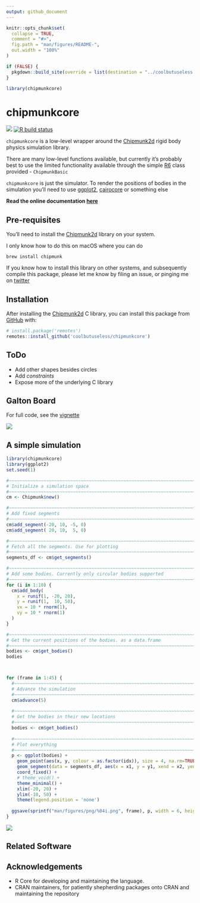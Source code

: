 ```yaml
---
output: github_document
---
```


<!-- README.md is generated from README.Rmd. Please edit that file -->

```r
knitr::opts_chunk$set(
  collapse = TRUE,
  comment = "#>",
  fig.path = "man/figures/README-",
  out.width = "100%"
)

if (FALSE) {
  pkgdown::build_site(override = list(destination = "../coolbutuseless.github.io/package/chipmunkcore"))
}

library(chipmunkcore)
```

# chipmunkcore

<!-- badges: start -->
![](https://img.shields.io/badge/cool-useless-green.svg)
[![R build status](https://github.com/coolbutuseless/chipmunkcore-dev/workflows/R-CMD-check/badge.svg)](https://github.com/coolbutuseless/chipmunkcore-dev/actions)
<!-- badges: end -->

`chipmunkcore` is a low-level wrapper around the [Chipmunk2d](http://chipmunk-physics.net/) rigid body 
physics simulation library.

There are many low-level functions available, but currently it's probably 
best to use the limited functionality available through the simple [R6]() class provided - `ChipmunkBasic`

`chipmunkcore` is just the simulator. To render the positions of bodies in the simulation you'll need
to use [ggplot2](https://cran.r-project.org/package=ggplot2), [cairocore](https://github.com/coolbutuseless/cairocore) or
something else

**Read the online documentation [here](https://coolbutuseless.github.io/package/chipmunkcore)**


## Pre-requisites

You'll need to install the [Chipmunk2d](http://chipmunk-physics.net/) library on 
your system.

I only know how to do this on macOS where you can do

```
brew install chipmunk
```

If you know how to install this library on other systems, and subsequently compile
this package, please let me know by filing an issue, or pinging me on 
[twitter](https://twitter.com/coolbutuseless)

    
## Installation

After installing the [Chipmunk2d](http://chipmunk-physics.net/) C library, 
you can install this package from [GitHub](https://github.com/coolbutuseless/chipmunkcore) with:

``` r
# install.package('remotes')
remotes::install_github('coolbutuseless/chipmunkcore')
```


## ToDo

* Add other shapes besides circles
* Add *constraints*
* Expose more of the underlying C library

## Galton Board

For full code, see the [vignette](https://coolbutuseless.github.io/package/chipmunkcore/articles/galton.html)


![](man/figures/galton.gif)


##  A simple simulation


```r
library(chipmunkcore)
library(ggplot2)
set.seed(1)

#~~~~~~~~~~~~~~~~~~~~~~~~~~~~~~~~~~~~~~~~~~~~~~~~~~~~~~~~~~~~~~~~~~~~~~~~~~~~~
# Initialize a simulation space
#~~~~~~~~~~~~~~~~~~~~~~~~~~~~~~~~~~~~~~~~~~~~~~~~~~~~~~~~~~~~~~~~~~~~~~~~~~~~~
cm <- Chipmunk$new()

#~~~~~~~~~~~~~~~~~~~~~~~~~~~~~~~~~~~~~~~~~~~~~~~~~~~~~~~~~~~~~~~~~~~~~~~~~~~~~
# Add fixed segments
#~~~~~~~~~~~~~~~~~~~~~~~~~~~~~~~~~~~~~~~~~~~~~~~~~~~~~~~~~~~~~~~~~~~~~~~~~~~~~
cm$add_segment(-20, 10, -5, 0)
cm$add_segment( 20, 10,  5, 0)

#~~~~~~~~~~~~~~~~~~~~~~~~~~~~~~~~~~~~~~~~~~~~~~~~~~~~~~~~~~~~~~~~~~~~~~~~~~~~~
# Fetch all the segments. Use for plotting
#~~~~~~~~~~~~~~~~~~~~~~~~~~~~~~~~~~~~~~~~~~~~~~~~~~~~~~~~~~~~~~~~~~~~~~~~~~~~~
segments_df <- cm$get_segments()

#~~~~~~~~~~~~~~~~~~~~~~~~~~~~~~~~~~~~~~~~~~~~~~~~~~~~~~~~~~~~~~~~~~~~~~~~~~~~~
# Add some bodies. Currently only circular bodies supported
#~~~~~~~~~~~~~~~~~~~~~~~~~~~~~~~~~~~~~~~~~~~~~~~~~~~~~~~~~~~~~~~~~~~~~~~~~~~~~
for (i in 1:10) {
  cm$add_body(
    x = runif(1, -20, 20), 
    y = runif(1,  10, 50),
    vx = 10 * rnorm(1),
    vy = 10 * rnorm(1)
  )
}

#~~~~~~~~~~~~~~~~~~~~~~~~~~~~~~~~~~~~~~~~~~~~~~~~~~~~~~~~~~~~~~~~~~~~~~~~~~~~~
# Get the current positions of the bodies. as a data.frame
#~~~~~~~~~~~~~~~~~~~~~~~~~~~~~~~~~~~~~~~~~~~~~~~~~~~~~~~~~~~~~~~~~~~~~~~~~~~~~
bodies <- cm$get_bodies()
bodies



for (frame in 1:45) {
  #~~~~~~~~~~~~~~~~~~~~~~~~~~~~~~~~~~~~~~~~~~~~~~~~~~~~~~~~~~~~~~~~~~~~~~~~~~~
  # Advance the simulation
  #~~~~~~~~~~~~~~~~~~~~~~~~~~~~~~~~~~~~~~~~~~~~~~~~~~~~~~~~~~~~~~~~~~~~~~~~~~~
  cm$advance(5)
  
  #~~~~~~~~~~~~~~~~~~~~~~~~~~~~~~~~~~~~~~~~~~~~~~~~~~~~~~~~~~~~~~~~~~~~~~~~~~~
  # Get the bodies in their new locations
  #~~~~~~~~~~~~~~~~~~~~~~~~~~~~~~~~~~~~~~~~~~~~~~~~~~~~~~~~~~~~~~~~~~~~~~~~~~~
  bodies <- cm$get_bodies()
  
  #~~~~~~~~~~~~~~~~~~~~~~~~~~~~~~~~~~~~~~~~~~~~~~~~~~~~~~~~~~~~~~~~~~~~~~~~~~~~~
  # Plot everything
  #~~~~~~~~~~~~~~~~~~~~~~~~~~~~~~~~~~~~~~~~~~~~~~~~~~~~~~~~~~~~~~~~~~~~~~~~~~~~~
  p <- ggplot(bodies) + 
    geom_point(aes(x, y, colour = as.factor(idx)), size = 4, na.rm=TRUE) + 
    geom_segment(data = segments_df, aes(x = x1, y = y1, xend = x2, yend = y2)) + 
    coord_fixed() + 
    # theme_void() + 
    theme_minimal() + 
    xlim(-20, 20) + 
    ylim(-10, 50) + 
    theme(legend.position = 'none')
  
  ggsave(sprintf("man/figures/png/%04i.png", frame), p, width = 6, height = 6)
}
```



![](man/figures/simple.gif)



## Related Software


## Acknowledgements

* R Core for developing and maintaining the language.
* CRAN maintainers, for patiently shepherding packages onto CRAN and maintaining
  the repository
